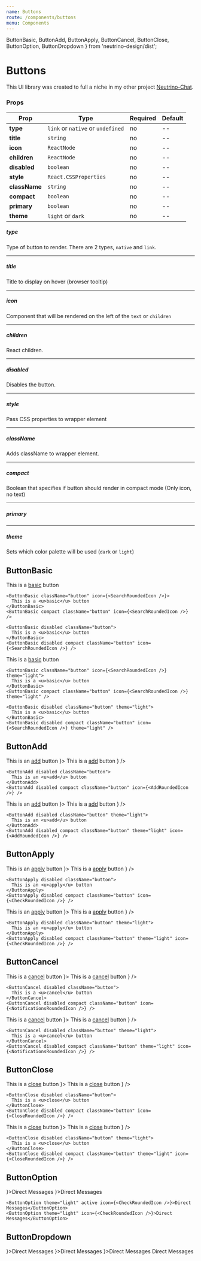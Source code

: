 ```yaml
---
name: Buttons
route: /components/buttons
menu: Components
---
```


  ButtonBasic,
  ButtonAdd,
  ButtonApply,
  ButtonCancel,
  ButtonClose,
  ButtonOption,
  ButtonDropdown
} from 'neutrino-design/dist';

# Buttons

This UI library was created to full a niche in my other project [Neutrino-Chat](https://github.com/maeek/).

### Props

| Prop                   | Type                                | Required  | Default          |
| ---------------------- | ----------------------------------- | --------- | ---------------- |
| **type**               | `link` or `native` or `undefined`   | no        | --               |
| **title**              | `string`                            | no        | --               |
| **icon**               | `ReactNode`                         | no        | --               |
| **children**           | `ReactNode`                         | no        | --               |
| **disabled**           | `boolean`                           | no        | --               |
| **style**              | `React.CSSProperties`               | no        | --               |
| **className**          | `string`                            | no        | --               |
| **compact**            | `boolean`                           | no        | --               |
| **primary**            | `boolean`                           | no        | --               |
| **theme**              | `light` or `dark`                   | no        | --               |

##### type
Type of button to render. There are 2 types, `native` and `link`. 
***

##### title
Title to display on hover (browser tooltip)
***

##### icon
Component that will be rendered on the left of the `text` or `children`
***

##### children
React children.
***

##### disabled
Disables the button.
***

##### style
Pass CSS properties to wrapper element
***

##### className
Adds className to wrapper element.
***

##### compact
Boolean that specifies if button should render in compact mode (Only icon, no text)
***

##### primary
***

##### theme
Sets which color palette will be used (`dark` or `light`)

## ButtonBasic

<Playground>
  <div className="display-container">
    <ButtonBasic className="button">
      This is a <u>basic</u> button
    </ButtonBasic>

    <ButtonBasic className="button" icon={<SearchRoundedIcon />}>
      This is a <u>basic</u> button
    </ButtonBasic>
    <ButtonBasic compact className="button" icon={<SearchRoundedIcon />} />

    <ButtonBasic disabled className="button">
      This is a <u>basic</u> button
    </ButtonBasic>
    <ButtonBasic disabled compact className="button" icon={<SearchRoundedIcon />} />

  </div>
  <div className="display-container">
    <ButtonBasic className="button" theme="light">
      This is a <u>basic</u> button
    </ButtonBasic>

    <ButtonBasic className="button" icon={<SearchRoundedIcon />} theme="light">
      This is a <u>basic</u> button
    </ButtonBasic>
    <ButtonBasic compact className="button" icon={<SearchRoundedIcon />} theme="light" />

    <ButtonBasic disabled className="button" theme="light">
      This is a <u>basic</u> button
    </ButtonBasic>
    <ButtonBasic disabled compact className="button" icon={<SearchRoundedIcon />} theme="light" />
  </div>
</Playground>

## ButtonAdd

<Playground>
  <div className="display-container">
    <ButtonAdd className="button">
      This is an <u>add</u> button
    </ButtonAdd>
    <ButtonAdd className="button" icon={<AddRoundedIcon />}>
      This is a <u>add</u> button
    </ButtonAdd>
    <ButtonAdd compact className="button" icon={<AddRoundedIcon />} />

    <ButtonAdd disabled className="button">
      This is an <u>add</u> button
    </ButtonAdd>
    <ButtonAdd disabled compact className="button" icon={<AddRoundedIcon />} />
  </div>
  <div className="display-container">
    <ButtonAdd className="button" theme="light">
      This is an <u>add</u> button
    </ButtonAdd>
    <ButtonAdd className="button" theme="light" icon={<AddRoundedIcon />}>
      This is a <u>add</u> button
    </ButtonAdd>
    <ButtonAdd compact className="button" theme="light" icon={<AddRoundedIcon />} />

    <ButtonAdd disabled className="button" theme="light">
      This is an <u>add</u> button
    </ButtonAdd>
    <ButtonAdd disabled compact className="button" theme="light" icon={<AddRoundedIcon />} />
  </div>
</Playground>

## ButtonApply

<Playground>
  <div className="display-container">
    <ButtonApply className="button">
      This is an <u>apply</u> button
    </ButtonApply>
    <ButtonApply className="button" icon={<CheckRoundedIcon />}>
      This is a <u>apply</u> button
    </ButtonApply>
    <ButtonApply compact className="button" icon={<CheckRoundedIcon />} />

    <ButtonApply disabled className="button">
      This is an <u>apply</u> button
    </ButtonApply>
    <ButtonApply disabled compact className="button" icon={<CheckRoundedIcon />} />
  </div>
  <div className="display-container">
    <ButtonApply className="button" theme="light">
      This is an <u>apply</u> button
    </ButtonApply>
    <ButtonApply className="button" theme="light" icon={<CheckRoundedIcon />}>
      This is a <u>apply</u> button
    </ButtonApply>
    <ButtonApply compact className="button" theme="light" icon={<CheckRoundedIcon />} />

    <ButtonApply disabled className="button" theme="light">
      This is an <u>apply</u> button
    </ButtonApply>
    <ButtonApply disabled compact className="button" theme="light" icon={<CheckRoundedIcon />} />
  </div>
</Playground>

## ButtonCancel

<Playground>
  <div className="display-container">
    <ButtonCancel className="button">
      This is a <u>cancel</u> button
    </ButtonCancel>
    <ButtonCancel className="button" icon={<NotificationsRoundedIcon />}>
      This is a <u>cancel</u> button
    </ButtonCancel>
    <ButtonCancel compact className="button" icon={<NotificationsRoundedIcon />} />

    <ButtonCancel disabled className="button">
      This is a <u>cancel</u> button
    </ButtonCancel>
    <ButtonCancel disabled compact className="button" icon={<NotificationsRoundedIcon />} />
  </div>
  <div className="display-container">
    <ButtonCancel className="button" theme="light">
      This is a <u>cancel</u> button
    </ButtonCancel>
    <ButtonCancel className="button" theme="light" icon={<NotificationsRoundedIcon />}>
      This is a <u>cancel</u> button
    </ButtonCancel>
    <ButtonCancel compact className="button" theme="light" icon={<NotificationsRoundedIcon />} />

    <ButtonCancel disabled className="button" theme="light">
      This is a <u>cancel</u> button
    </ButtonCancel>
    <ButtonCancel disabled compact className="button" theme="light" icon={<NotificationsRoundedIcon />} />
  </div>
</Playground>

## ButtonClose

<Playground>
  <div className="display-container">
    <ButtonClose className="button">
      This is a <u>close</u> button
    </ButtonClose>
    <ButtonClose className="button" icon={<CloseRoundedIcon />}>
      This is a <u>close</u> button
    </ButtonClose>
    <ButtonClose compact className="button" icon={<CloseRoundedIcon />} />

    <ButtonClose disabled className="button">
      This is a <u>close</u> button
    </ButtonClose>
    <ButtonClose disabled compact className="button" icon={<CloseRoundedIcon />} />
  </div>
  <div className="display-container">
    <ButtonClose className="button" theme="light">
      This is a <u>close</u> button
    </ButtonClose>
    <ButtonClose className="button" theme="light" icon={<CloseRoundedIcon />}>
      This is a <u>close</u> button
    </ButtonClose>
    <ButtonClose compact className="button" theme="light" icon={<CloseRoundedIcon />} />

    <ButtonClose disabled className="button" theme="light">
      This is a <u>close</u> button
    </ButtonClose>
    <ButtonClose disabled compact className="button" theme="light" icon={<CloseRoundedIcon />} />
  </div>
</Playground>

## ButtonOption

<Playground>
  <div className="display-container column">
    <ButtonOption active icon={<CheckRoundedIcon />}>Direct Messages</ButtonOption>
    <ButtonOption icon={<CheckRoundedIcon />}>Direct Messages</ButtonOption>

    <ButtonOption theme="light" active icon={<CheckRoundedIcon />}>Direct Messages</ButtonOption>
    <ButtonOption theme="light" icon={<CheckRoundedIcon />}>Direct Messages</ButtonOption>
  </div>
</Playground>

## ButtonDropdown

<Playground>
  <div className="display-container column">
    <ButtonDropdown icon={<NotificationsRoundedIcon />}>Direct Messages</ButtonDropdown>
    <ButtonDropdown disabled icon={<NotificationsRoundedIcon />}>Direct Messages</ButtonDropdown>
    <ButtonDropdown theme="light" icon={<NotificationsRoundedIcon />}>Direct Messages</ButtonDropdown>
    <ButtonDropdown disabled theme="light">Direct Messages</ButtonDropdown>
  </div>
</Playground>